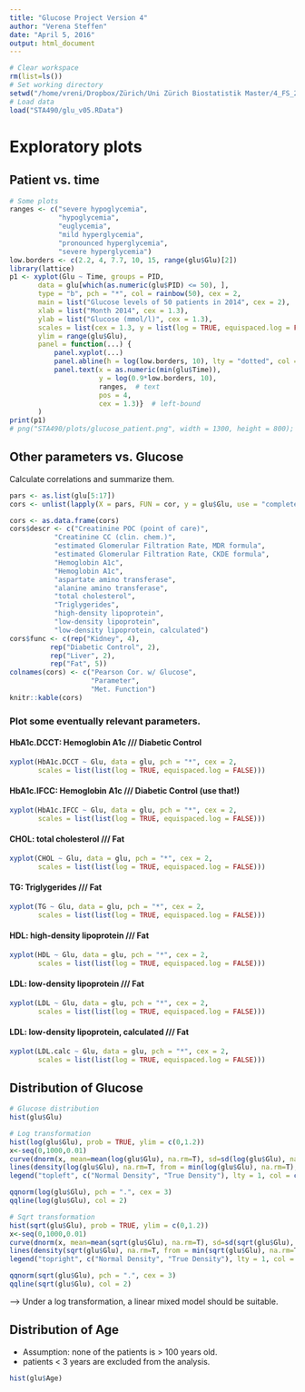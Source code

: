 ```yaml
---
title: "Glucose Project Version 4"
author: "Verena Steffen"
date: "April 5, 2016"
output: html_document
---
```

```r
# Clear workspace
rm(list=ls())
# Set working directory
setwd("/home/vreni/Dropbox/Zürich/Uni Zürich Biostatistik Master/4_FS_2016/STA490_StatisticalConsulting")
# Load data
load("STA490/glu_v05.RData")
```

# Exploratory plots
## Patient vs. time
```r
# Some plots
ranges <- c("severe hypoglycemia", 
            "hypoglycemia",
            "euglycemia",
            "mild hyperglycemia",
            "pronounced hyperglycemia",
            "severe hyperglycemia")
low.borders <- c(2.2, 4, 7.7, 10, 15, range(glu$Glu)[2])
library(lattice)
p1 <- xyplot(Glu ~ Time, groups = PID, 
       data = glu[which(as.numeric(glu$PID) <= 50), ], 
       type = "b", pch = "*", col = rainbow(50), cex = 2,
       main = list("Glucose levels of 50 patients in 2014", cex = 2), 
       xlab = list("Month 2014", cex = 1.3),
       ylab = list("Glucose (mmol/l)", cex = 1.3),
       scales = list(cex = 1.3, y = list(log = TRUE, equispaced.log = FALSE)),
       ylim = range(glu$Glu), 
       panel = function(...) {
           panel.xyplot(...)
           panel.abline(h = log(low.borders, 10), lty = "dotted", col = "black")
           panel.text(x = as.numeric(min(glu$Time)), 
                      y = log(0.9*low.borders, 10), 
                      ranges,  # text
                      pos = 4, 
                      cex = 1.3)}  # left-bound
       )
print(p1)
# png("STA490/plots/glucose_patient.png", width = 1300, height = 800); print(p1); dev.off()
```

## Other parameters vs. Glucose
Calculate correlations and summarize them.
```r
pars <- as.list(glu[5:17])
cors <- unlist(lapply(X = pars, FUN = cor, y = glu$Glu, use = "complete.obs"))

cors <- as.data.frame(cors)
cors$descr <- c("Creatinine POC (point of care)",
           "Creatinine CC (clin. chem.)",
           "estimated Glomerular Filtration Rate, MDR formula",
           "estimated Glomerular Filtration Rate, CKDE formula", 
           "Hemoglobin A1c",
           "Hemoglobin A1c", 
           "aspartate amino transferase",
           "alanine amino transferase",
           "total cholesterol",
           "Triglygerides",
           "high-density lipoprotein",
           "low-density lipoprotein",
           "low-density lipoprotein, calculated")
cors$func <- c(rep("Kidney", 4), 
          rep("Diabetic Control", 2), 
          rep("Liver", 2),
          rep("Fat", 5))
colnames(cors) <- c("Pearson Cor. w/ Glucose", 
                    "Parameter",
                    "Met. Function")
knitr::kable(cors)
```

### Plot some eventually relevant parameters.
#### HbA1c.DCCT: Hemoglobin A1c  /// Diabetic Control
```r
xyplot(HbA1c.DCCT ~ Glu, data = glu, pch = "*", cex = 2, 
       scales = list(list(log = TRUE, equispaced.log = FALSE)))
```

#### HbA1c.IFCC: Hemoglobin A1c  /// Diabetic Control (use that!)
```r
xyplot(HbA1c.IFCC ~ Glu, data = glu, pch = "*", cex = 2, 
       scales = list(list(log = TRUE, equispaced.log = FALSE)))
```

#### CHOL: total cholesterol  /// Fat
```r
xyplot(CHOL ~ Glu, data = glu, pch = "*", cex = 2, 
       scales = list(list(log = TRUE, equispaced.log = FALSE)))
```

#### TG: Triglygerides  /// Fat
```r
xyplot(TG ~ Glu, data = glu, pch = "*", cex = 2, 
       scales = list(list(log = TRUE, equispaced.log = FALSE)))
```

#### HDL: high-density lipoprotein  /// Fat
```r
xyplot(HDL ~ Glu, data = glu, pch = "*", cex = 2, 
       scales = list(list(log = TRUE, equispaced.log = FALSE)))
```

#### LDL: low-density lipoprotein  /// Fat
```r
xyplot(LDL ~ Glu, data = glu, pch = "*", cex = 2, 
       scales = list(list(log = TRUE, equispaced.log = FALSE)))
```

#### LDL: low-density lipoprotein, calculated  /// Fat
```r
xyplot(LDL.calc ~ Glu, data = glu, pch = "*", cex = 2, 
       scales = list(list(log = TRUE, equispaced.log = FALSE)))
```


## Distribution of Glucose
```r
# Glucose distribution
hist(glu$Glu)

# Log transformation
hist(log(glu$Glu), prob = TRUE, ylim = c(0,1.2))
x<-seq(0,1000,0.01)
curve(dnorm(x, mean=mean(log(glu$Glu), na.rm=T), sd=sd(log(glu$Glu), na.rm=T)), col = 3, add = TRUE)
lines(density(log(glu$Glu), na.rm=T, from = min(log(glu$Glu), na.rm=T), to = max(log(glu$Glu), na.rm=T)), col = 2)
legend("topleft", c("Normal Density", "True Density"), lty = 1, col = c(3, 2), box.lty = 0)

qqnorm(log(glu$Glu), pch = ".", cex = 3)
qqline(log(glu$Glu), col = 2)

# Sqrt transformation
hist(sqrt(glu$Glu), prob = TRUE, ylim = c(0,1.2))
x<-seq(0,1000,0.01)
curve(dnorm(x, mean=mean(sqrt(glu$Glu), na.rm=T), sd=sd(sqrt(glu$Glu), na.rm=T)), col = 3, add = TRUE)
lines(density(sqrt(glu$Glu), na.rm=T, from = min(sqrt(glu$Glu), na.rm=T), to = max(sqrt(glu$Glu), na.rm=T)), col = 2)
legend("topright", c("Normal Density", "True Density"), lty = 1, col = c(3, 2), box.lty = 0)

qqnorm(sqrt(glu$Glu), pch = ".", cex = 3)
qqline(sqrt(glu$Glu), col = 2)
```

--> Under a log transformation, a linear mixed model should be suitable.


## Distribution of Age      
- Assumption: none of the patients is > 100 years old.
- patients < 3 years are excluded from the analysis.

```r
hist(glu$Age)
```






